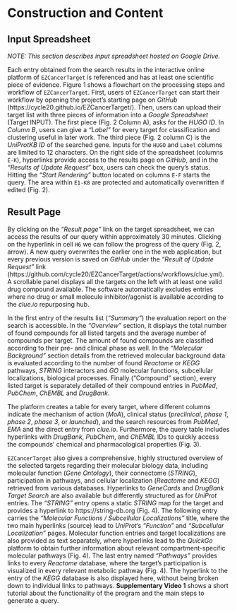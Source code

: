 # Construction and Content

## Input Spreadsheet

_NOTE: This section describes input spreadsheet hosted on Google Drive._

Each entry obtained from the search results in the interactive online
platform of `EZCancerTarget` is referenced and has at least one scientific
piece of evidence. Figure 1 shows a flowchart on the processing steps and
workflow of `EZCancerTarget`. First, users of `EZCancerTarget` can start their
workflow by opening the project's starting page on _GitHub_
(https://cycle20.github.io/EZCancerTarget/). Then, users can upload their target
list with three pieces of information into a _Google Spreadsheet_ (Target INPUT).
The first piece (Fig. 2 Column A), asks for the _HUGO ID_. In _Column B_,
users can give a _"Label"_ for every target for classification and clustering
useful in later work. The third piece (Fig. 2 column C) is the _UniProtKB ID_ of
the searched gene. Inputs for the `HUGO` and `Label` columns are limited to
12 characters. On the right side of the spreadsheet (columns `E-K`), hyperlinks
provide access to the results page on _GitHub_, and
in the _"Results of Update Request"_ box, users can check the query's status.
Hitting the _"Start Rendering"_ button located on columns `E-F` starts the query.
The area within `E1-K8` are protected and automatically overwritten if edited (Fig. 2).

## Result Page

By clicking on the _"Result page"_ link on the target spreadsheet, we can access
the results of our query within approximately 30 minutes. Clicking on
the hyperlink in cell `H6` we can follow the progress of the query
(Fig. 2, arrow). A new query overwrites the earlier one in the web application,
but every previous version is saved on _GitHub_ under the
_"Result of Update Request"_ link
(https://github.com/cycle20/EZCancerTarget/actions/workflows/clue.yml).
A scrollable panel displays all the targets on the left with at least one valid
drug compound available. The software automatically excludes entries where no
drug or small molecule inhibitor/agonist is available according to the _clue.io_
repurposing hub. 


In the first entry of the results list (_"Summary"_) the evaluation report
on the search is accessible. In the _"Overview"_ section, it displays the total
number of found compounds for all listed targets and the average number of
compounds per target. The amount of found compounds are classified according to
their pre- and clinical phase as well. In the _"Molecular Background"_ section
details from the retrieved molecular background data is evaluated according to
the number of found _Reactome_ or _KEGG_ pathways, _STRING_ interactors and
_GO_ molecular functions, subcellular localizations, biological processes.
Finally ("Compound" section), every listed target is separately detailed of
their compound entries in _PubMed_, _PubChem_, _ChEMBL_ and _DrugBank_.


The platform creates a table for every target, where different columns indicate
the mechanism of action (_MoA_), clinical status (_preclinical_, _phase 1_,
_phase 2_, _phase 3_, or _launched_), and the search resources from _PubMed_,
_EMA_ and the direct entry from _clue.io_. Furthermore, the query table includes
hyperlinks with _DrugBank_, _PubChem_, and _ChEMBL_ IDs to quickly access
the compounds' chemical and pharmacological properties (Fig. 3).


`EZCancerTarget` also gives a comprehensive, highly structured overview of the
selected targets regarding their molecular biology data,
including molecular function (_Gene Ontology_), their connectome (_STRING_),
participation in pathways, and cellular localization (_Reactome_ and _KEGG_)
retrieved from various databases. Hyperlinks to _GeneCards_ and
_DrugBank Target Search_ are also available but differently structured as for
_UniProt_ entries. The _"STRING"_ entry opens a static _STRING_ map for
the target and provides a hyperlink to https://string-db.org (Fig. 4).
The following entry carries the _"Molecular Functions / Subcellular Localizations"_
title, where the two main hyperlinks (source) lead to _UniProt_'s _"Function"_ and
_"Subcellular Localization"_ pages. Molecular function entries and target
localizations are also provided as text separately, where hyperlinks lead to
the _QuickGo_ platform to obtain further information about relevant
compartment-specific molecular pathways (Fig. 4). The last entry named _"Pathways"_
provides links to every _Reactome_ database, where the target's participation is
visualized in every relevant metabolic pathway (Fig. 4). The hyperlink to
the entry of the _KEGG_ database is also displayed here, without being broken down
to individual links to pathways. **Supplementary Video 1** shows a short tutorial
about the functionality of the program and the main steps to generate a query.
